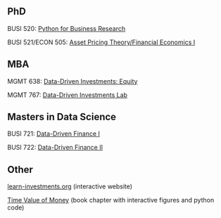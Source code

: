 ## PhD

BUSI 520: [Python for Business Research](http://busi520.kerryback.com/) 

BUSI 521/ECON 505: [Asset Pricing Theory/Financial Economics I](http://busi521.kerryback.com/) 

## MBA

MGMT 638: [Data-Driven Investments: Equity](http://mgmt638.kerryback.com/) 

MGMT 767: [Data-Driven Investments Lab](http://mgmt767.bbcx-investments.com/) 

## Masters in Data Science

BUSI 721: [Data-Driven Finance I](http://busi721.kerryback.com/) 

BUSI 722: [Data-Driven Finance II](http://busi722.kerryback.com/) 

## Other


[learn-investments.org](https://learn-investments.org) (interactive website)

[Time Value of Money](https://notes.kerryback.com) (book chapter with interactive figures and python code)
